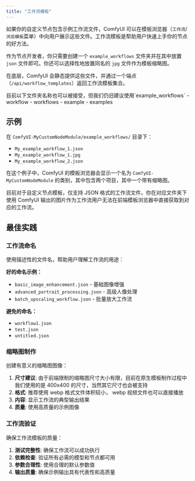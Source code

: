 ```yaml
---
title: "工作流模板"
---
```


如果你的自定义节点包含示例工作流文件，ComfyUI 可以在模板浏览器（`工作流`/`浏览模板`菜单）中向用户展示这些文件。工作流模板是帮助用户快速上手你的节点的好方法。

作为节点开发者，你只需要创建一个 `example_workflows` 文件夹并在其中放置 `json` 文件即可。你还可以选择性地放置同名的 `jpg` 文件作为模板缩略图。

在底层，ComfyUI 会静态提供这些文件，并通过一个端点（`/api/workflow_templates`）返回工作流模板集合。

<Note>
目前以下文件夹名称也可以被接受，但我们仍旧建议使用`example_workflows` 
- workflow
- workflows
- example
- examples
</Note>

## 示例

在 `ComfyUI-MyCustomNodeModule/example_workflows/` 目录下：
 - `My_example_workflow_1.json`
 - `My_example_workflow_1.jpg`
 - `My_example_workflow_2.json`

在这个例子中，ComfyUI 的模板浏览器会显示一个名为 `ComfyUI-MyCustomNodeModule` 的类别，其中包含两个项目，其中一个带有缩略图。

<Tip>
    目前对于自定义节点模板，仅支持 JSON 格式的工作流文件，你在对应文件夹下使用 ComfyUI 输出的图片作为工作流用户无法在前端模板浏览器中直接获取到对应的工作流。
</Tip>

## 最佳实践

### 工作流命名

使用描述性的文件名，帮助用户理解工作流的用途：

**好的命名示例：**
- `basic_image_enhancement.json` - 基础图像增强
- `advanced_portrait_processing.json` - 高级人像处理
- `batch_upscaling_workflow.json` - 批量放大工作流

**避免的命名：**
- `workflow1.json`
- `test.json`
- `untitled.json`

### 缩略图制作

创建有意义的缩略图图像：

1. **尺寸建议**: 由于前端限制的缩略图尺寸大小有限，目前在原生模板制作过程中我们使用的是 400x400 的尺寸，当然其它尺寸也会被支持
2. **格式**: 推荐使用 webp 格式文件体积较小， webp 视频文件也可以直接播放
3. **内容**: 显示工作流的典型输出结果
4. **质量**: 使用高质量的示例图像

### 工作流验证

确保工作流模板的质量：

1. **测试完整性**: 确保工作流可以成功执行
2. **依赖检查**: 验证所有必需的模型和节点都可用
3. **参数合理性**: 使用合理的默认参数值
4. **输出质量**: 确保示例输出具有代表性和高质量
